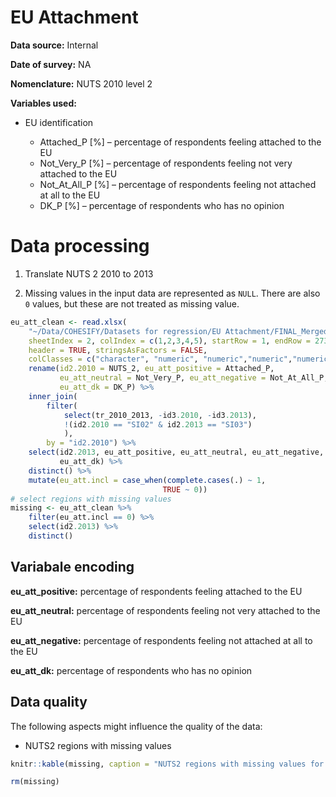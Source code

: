 # EU Attachment

**Data source:** Internal

**Date of survey:** NA

**Nomenclature:** NUTS 2010 level 2

**Variables used:**

+ EU identification

    + Attached_P [%] – percentage of respondents feeling attached to the EU
    + Not_Very_P [%] – percentage of respondents feeling not very attached to the EU
    + Not_At_All_P [%] – percentage of respondents feeling not attached at all to the EU
    + DK_P [%] – percentage of respondents who has no opinion

# Data processing

1. Translate NUTS 2 2010 to 2013 

2. Missing values in the input data are represented as `NULL`. There are also `0` values, but these are not treated as missing value.

```r
eu_att_clean <- read.xlsx(
    "~/Data/COHESIFY/Datasets for regression/EU Attachment/FINAL_Merged_84.3_84.1_ATTACHMENT_EU_ALL_NUTS_LEVELS_Percentages.xlsx",
    sheetIndex = 2, colIndex = c(1,2,3,4,5), startRow = 1, endRow = 273, 
    header = TRUE, stringsAsFactors = FALSE,
    colClasses = c("character", "numeric", "numeric","numeric","numeric")) %>% 
    rename(id2.2010 = NUTS_2, eu_att_positive = Attached_P,
           eu_att_neutral = Not_Very_P, eu_att_negative = Not_At_All_P,
           eu_att_dk = DK_P) %>% 
    inner_join(
        filter(
            select(tr_2010_2013, -id3.2010, -id3.2013),
            !(id2.2010 == "SI02" & id2.2013 == "SI03")
            ),
        by = "id2.2010") %>% 
    select(id2.2013, eu_att_positive, eu_att_neutral, eu_att_negative,
           eu_att_dk) %>% 
    distinct() %>% 
    mutate(eu_att.incl = case_when(complete.cases(.) ~ 1,
                                  TRUE ~ 0))
# select regions with missing values
missing <- eu_att_clean %>% 
    filter(eu_att.incl == 0) %>% 
    select(id2.2013) %>% 
    distinct()
```

## Variabale encoding

**eu_att_positive:** percentage of respondents feeling attached to the EU

**eu_att_neutral:** percentage of respondents feeling not very attached to the EU

**eu_att_negative:** percentage of respondents feeling not attached at all to the EU

**eu_att_dk:** percentage of respondents who has no opinion

## Data quality

The following aspects might influence the quality of the data:

+ NUTS2 regions with missing values

```r
knitr::kable(missing, caption = "NUTS2 regions with missing values for the variable EU attachment")
```

```r
rm(missing)
```